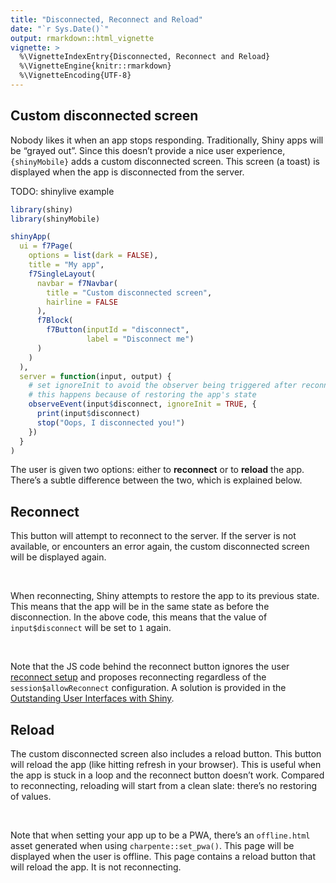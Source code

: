 ```yaml
---
title: "Disconnected, Reconnect and Reload"
date: "`r Sys.Date()`"
output: rmarkdown::html_vignette
vignette: >
  %\VignetteIndexEntry{Disconnected, Reconnect and Reload}
  %\VignetteEngine{knitr::rmarkdown}
  %\VignetteEncoding{UTF-8}
---
```


## Custom disconnected screen

Nobody likes it when an app stops responding. Traditionally, Shiny apps will be "grayed out". Since this doesn't provide a nice user experience, `{shinyMobile}` adds a custom disconnected screen. This screen (a toast) is displayed when the app is disconnected from the server.

TODO: shinylive example

```r
library(shiny)
library(shinyMobile)

shinyApp(
  ui = f7Page(
    options = list(dark = FALSE),
    title = "My app",
    f7SingleLayout(
      navbar = f7Navbar(
        title = "Custom disconnected screen",
        hairline = FALSE
      ),
      f7Block(
        f7Button(inputId = "disconnect",
                 label = "Disconnect me")
      )
    )
  ),
  server = function(input, output) {
    # set ignoreInit to avoid the observer being triggered after reconnect
    # this happens because of restoring the app's state
    observeEvent(input$disconnect, ignoreInit = TRUE, {
      print(input$disconnect)
      stop("Oops, I disconnected you!")
    })
  }
)
```

The user is given two options: either to **reconnect** or to **reload** the app. There's a subtle difference between the two, which is explained below.

## Reconnect

This button will attempt to reconnect to the server. If the server is not available, or encounters an error again, the custom disconnected screen will be displayed again.

<br>

When reconnecting, Shiny attempts to restore the app to its previous state. This means that the app will be in the same state as before the disconnection. In the above code, this means that the value of `input$disconnect` will be set to `1` again.

<br>

Note that the JS code behind the reconnect button ignores the user [reconnect setup](https://shiny.rstudio.com/articles/reconnecting.html) and proposes reconnecting regardless of the `session$allowReconnect` configuration. A solution is provided in the [Outstanding User Interfaces with Shiny](https://unleash-shiny.rinterface.com/mobile-going-further#enhance-the-disconnect-screen).

## Reload

The custom disconnected screen also includes a reload button. This button will reload the app (like hitting refresh in your browser). This is useful when the app is stuck in a loop and the reconnect button doesn't work. Compared to reconnecting, reloading will start from a clean slate: there's no restoring of values.

<br>

Note that when setting your app up to be a PWA, there's an `offline.html` asset generated when using `charpente::set_pwa()`. This page will be displayed when the user is offline. This page contains a reload button that will reload the app. It is not reconnecting.
